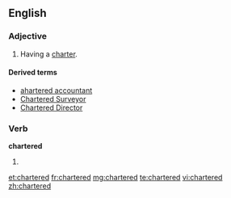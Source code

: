 ==English==

===Adjective===
{{en-adj}}

# Having a [[charter]].

====Derived terms====
* [[ahartered accountant]]
* [[Chartered Surveyor]]
* [[Chartered Director]]

===Verb===
'''chartered'''

# {{past of|charter}}

[[et:chartered]]
[[fr:chartered]]
[[mg:chartered]]
[[te:chartered]]
[[vi:chartered]]
[[zh:chartered]]